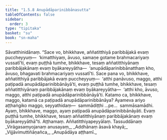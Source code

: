 ```yaml
---
title: "1.5.8 Anupādāparinibbānasutta"
tableOfContents: false
sidebar:
  order: 3
type: "tipitaka"
basket: "su"
book: "sn-maha"
---
```



<DynamicBreadcrumb />

<Division number="48" book="sn-maha" bookNo="14" page="22">

<Paragraph number="150" book="sn-maha">
Sāvatthinidānaṃ. “Sace vo, bhikkhave, aññatitthiyā paribbājakā evaṃ puccheyyuṃ—  ‘kimatthiyaṃ, āvuso, samaṇe gotame brahmacariyaṃ vussatī’ti, evaṃ puṭṭhā tumhe, bhikkhave, tesaṃ aññatitthiyānaṃ paribbājakānaṃ evaṃ byākareyyātha—  ‘anupādāparinibbānatthaṃ kho, āvuso, bhagavati brahmacariyaṃ vussatī’ti. Sace pana vo, bhikkhave, aññatitthiyā paribbājakā evaṃ puccheyyuṃ—  ‘atthi panāvuso, maggo, atthi paṭipadā anupādāparinibbānāyā’ti, evaṃ puṭṭhā tumhe, bhikkhave, tesaṃ aññatitthiyānaṃ paribbājakānaṃ evaṃ byākareyyātha—  ‘atthi kho, āvuso, maggo, atthi paṭipadā anupādāparinibbānāyā’ti. Katamo ca, bhikkhave, maggo, katamā ca paṭipadā anupādāparinibbānāya? Ayameva ariyo aṭṭhaṅgiko maggo, seyyathidaṃ—  sammādiṭṭhi …pe…  sammāsamādhi. Ayaṃ, bhikkhave, maggo, ayaṃ paṭipadā anupādāparinibbānāyāti. Evaṃ puṭṭhā tumhe, bhikkhave, tesaṃ aññatitthiyānaṃ paribbājakānaṃ evaṃ byākareyyāthā”ti.

</Paragraph>
</Division>

<Paragraph number="151" type="center" book="sn-maha">
Aṭṭhamaṃ.



</Paragraph>

<Paragraph number="152" type="center" book="sn-maha">
Aññatitthiyapeyyālaṃ.



</Paragraph>

<Paragraph number="153" type="center" book="sn-maha">
Tassuddānaṃ


</Paragraph>

<Paragraph number="154" type="verses" book="sn-maha">
_Virāgasaṃyojanaṃ anusayaṃ,_  
_Addhānaṃ āsavā khayā;_  
_Vijjāvimuttiñāṇañca,_  
_Anupādāya aṭṭhamī._
</Paragraph>